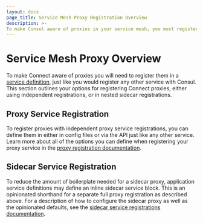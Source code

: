 ```yaml
---
layout: docs
page_title: Service Mesh Proxy Registration Overview
description: >-
To make Consul aware of proxies in your service mesh, you must register them. Learn about methods for configuring and registering sidecar proxies.
---
```


# Service Mesh Proxy Overview

To make Connect aware of proxies you will need to register them in a [service
definition](/docs/discovery/services), just like you would register any other service with Consul. This section outlines your options for registering Connect proxies, either using independent registrations, or in nested sidecar registrations.

## Proxy Service Registration

To register proxies with independent proxy service registrations, you can define them in either in config files or via the API just like any other service. Learn more about all of the options you can define when registering your proxy service in the [proxy registration documentation](/docs/connect/registration/service-registration).

## Sidecar Service Registration

To reduce the amount of boilerplate needed for a sidecar proxy,
application service definitions may define an inline sidecar service block. This is an opinionated
shorthand for a separate full proxy registration as described above. For a
description of how to configure the sidecar proxy as well as the opinionated defaults, see the [sidecar service registrations
documentation](/docs/connect/registration/sidecar-service).
